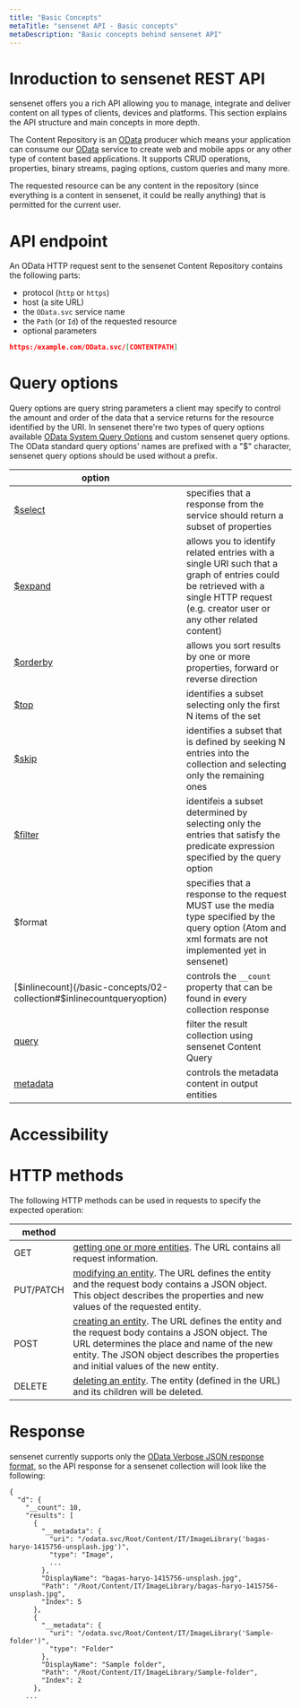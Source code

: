 ```yaml
---
title: "Basic Concepts"
metaTitle: "sensenet API - Basic concepts"
metaDescription: "Basic concepts behind sensenet API"
---
```


# Inroduction to sensenet REST API

sensenet offers you a rich API allowing you to manage, integrate and deliver content on all types of clients, devices and platforms. This section explains the API structure and main concepts in more depth.

The Content Repository is an [OData](https://www.odata.org/) producer which means your application can consume our [OData](https://www.odata.org/) service to create web and mobile apps or any other type of content based applications. It supports CRUD operations, properties, binary streams, paging options, custom queries and many more.

The requested resource can be any content in the repository (since everything is a content in sensenet, it could be really anything) that is permitted for the current user.

# API endpoint

An OData HTTP request sent to the sensenet Content Repository contains the following parts:

- protocol (`http` or `https`)
- host (a site URL)
- the `OData.svc` service name
- the `Path` (or `Id`) of the requested resource
- optional parameters

```json
https:/example.com/OData.svc/[CONTENTPATH]
```

# Query options

Query options are query string parameters a client may specify to control the amount and order of the data that a service returns for the resource identified by the URI. In sensenet there're two types of query options available [OData System Query Options](https://www.odata.org/documentation/odata-version-2-0/uri-conventions/) and custom sensenet query options. The OData standard query options' names are prefixed with a "$" character, sensenet query options should be used without a prefix.

| option |     |
| ------ | --- |
| [$select](/basic-concepts/03-select-expand#select?target="_self") | specifies that a response from the service should return a subset of properties |
| [$expand](/basic-concepts/03-select-expand#expand)| allows you to identify related entries with a single URI such that a graph of entries could be retrieved with a single HTTP request (e.g. creator user or any other related content) |
| [$orderby](/basic-concepts/04-ordering-paging#ordering)  | allows you sort results by one or more properties, forward or reverse direction |
| [$top](/basic-concepts/04-ordering-paging#top) | identifies a subset selecting only the first N items of the set |
| [$skip](/basic-concepts/04-ordering-paging#skip)  | identifies a subset that is defined by seeking N entries into the collection and selecting only the remaining ones |
| [$filter](/basic-concepts/05-search-filter#filter)  | identifeis a subset determined by selecting only the entries that satisfy the predicate expression specified by the query option |
| $format | specifies that a response to the request MUST use the media type specified by the query option (Atom and xml formats are not implemented yet in sensenet)  |
| [$inlinecount](/basic-concepts/02-collection#$inlinecountqueryoption) | controls the `__count` property that can be found in every collection response |
| [query](/basic-concepts/05-search-filter#query)  | filter the result collection using sensenet Content Query |
| [metadata](/basic-concepts/06-metadata) | controls the metadata content in output entities |

# Accessibility

# HTTP methods

The following HTTP methods can be used in requests to specify the expected operation:

| method ||
| --- | --- |
| GET | [getting one or more entities](). The URL contains all request information. |
| PUT/PATCH | [modifying an entity](). The URL defines the entity and the request body contains a JSON object. This object describes the properties and new values of the requested entity. |
| POST | [creating an entity](). The URL defines the entity and the request body contains a JSON object. The URL determines the place and name of the new entity. The JSON object describes the properties and initial values of the new entity. |
| DELETE | [deleting an entity](). The entity (defined in the URL) and its children will be deleted. |

# Response

sensenet currently supports only the [OData Verbose JSON response format](https://www.odata.org/documentation/odata-version-3-0/json-verbose-format/), so the API response for a sensenet collection will look like the following:

```
{
  "d": {
    "__count": 10,
    "results": [
      {
        "__metadata": {
          "uri": "/odata.svc/Root/Content/IT/ImageLibrary('bagas-haryo-1415756-unsplash.jpg')",
          "type": "Image",
          ...
        },
        "DisplayName": "bagas-haryo-1415756-unsplash.jpg",
        "Path": "/Root/Content/IT/ImageLibrary/bagas-haryo-1415756-unsplash.jpg",
        "Index": 5
      },
      {
        "__metadata": {
          "uri": "/odata.svc/Root/Content/IT/ImageLibrary('Sample-folder')",
          "type": "Folder"
        },
        "DisplayName": "Sample folder",
        "Path": "/Root/Content/IT/ImageLibrary/Sample-folder",
        "Index": 2
      },
    ...
```
